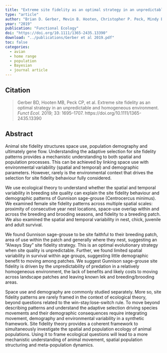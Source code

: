 ```yaml
---
title: "Extreme site fidelity as an optimal strategy in an unpredictable and homogeneous environment"
type: "article"
author: "Brian D. Gerber, Mevin B. Hooten, Christopher P. Peck, Mindy B Rice, James H. Gammonley, Anthony D. Apa, Amy J. Davis"
year: "2019"
publication: "Functional Ecology"
doi: "https://doi.org/10.1111/1365-2435.13390"
download: "../publications/Gerber et al 2019.pdf"
toc: false
categories:
  - avian
  - home range
  - population
  - Bayesian
  - journal article
---
```


## Citation 

> Gerber BD, Hooten MB, Peck CP, et al. Extreme site fidelity as an optimal strategy in an unpredictable and homogeneous environment. *Funct Ecol.* 2019; 33: 1695–1707. https://doi.org/10.1111/1365-2435.13390

## Abstract

Animal site fidelity structures space use, population demography and ultimately gene flow. Understanding the adaptive selection for site fidelity patterns provides a mechanistic understanding to both spatial and population processes. This can be achieved by linking space use with environmental variability (spatial and temporal) and demographic parameters. However, rarely is the environmental context that drives the selection for site fidelity behaviour fully considered.

We use ecological theory to understand whether the spatial and temporal variability in breeding site quality can explain the site fidelity behaviour and
demographic patterns of Gunnison sage-grouse (Centrocercus minimus). We examined female site fidelity patterns across multiple spatial scales: proximity of consecutive year nest locations, space-use overlap within and across the breeding and brooding seasons, and fidelity to a breeding patch. We also examined the spatial and temporal variability in nest, chick, juvenile and adult survival.

We found Gunnison sage-grouse to be site faithful to their breeding patch, area of use within the patch and generally where they nest, suggesting an “Always Stay” site fidelity strategy. This is an optimal evolutionary strategy when site quality is unpredictable. Further, we found limited spatial variability in survival within age groups, suggesting little demographic benefit to moving among patches. We suggest Gunnison sage-grouse site fidelity is driven by the unpredictability of predation in a relatively homogeneous environment, the lack of benefits and likely costs to moving across landscape patches and leaving known lek and breeding/brooding areas.

Space use and demography are commonly studied separately. More so, site fidelity patterns are rarely framed in the context of ecological theory, beyond questions related to the win-stay:lose-switch rule. To move beyond describing patterns and understand the adaptive selection driving species movements and their demographic consequences require integrating movement, demography and environmental variability in a synthetic framework.
Site fidelity theory provides a coherent framework to simultaneously investigate the spatial and population ecology of animal populations. Using it to frame ecological questions will lead to a more mechanistic understanding of animal movement, spatial population structuring and meta-population dynamics.